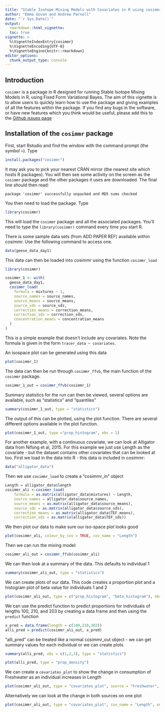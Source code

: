 ```yaml
---
title: "Stable Isotope Mixing Models with Covariates in R using cosimmr"
author: "Emma Govan and Andrew Parnell"
date: "`r Sys.Date()`"
output: 
  rmarkdown::html_vignette:
  toc: true
vignette: >
  %\VignetteIndexEntry{cosimmr}
  %\VignetteEncoding{UTF-8}
  %\VignetteEngine{knitr::rmarkdown}
editor_options: 
  chunk_output_type: console
---
```



## Introduction

`cosimmr` is a package in R designed for running Stable Isotope Mixing Models in
R, using Fixed Form Variational Bayes. The aim of this vignette is to allow users
to quickly learn how to use the package and giving examples of all the 
features within the package.
If you find any bugs in the software, or have new features which you think would be 
useful, please add this to the [Github issues page](https://github.com/emmagovan/cosimmr/issues)

## Installation of the `cosimmr` package

First, start Rstudio and find the window with the command prompt (the symbol `>`). Type

```r
install.packages("cosimmr")
```
It may ask you to pick your nearest CRAN mirror (the nearest site which hosts R packages). You will then see some activity on the screen as the `cosimmr` package and the other packages it uses are downloaded. The final line should then read: 

`package 'cosimmr' successfully unpacked and MD5 sums checked`

You then need to load the package. Type

```r
library(cosimmr)
```

This will load the `cosimmr` package and all the associated packages. You’ll need to type the `library(cosimmr)` command every time you start R.


There is some sample data sets (from ADD PAPER REF) available within cosimmr. 
Use the following command to access one.
```r
data(geese_data_day1)
```

This data can then be loaded into cosimmr using the function `cosimmr_load`

```r
library(cosimmr)
```
```r
cosimmr_1 <- with(
  geese_data_day1,
  cosimmr_load(
    formula = mixtures ~ 1,
    source_names = source_names,
    source_means = source_means,
    source_sds = source_sds,
    correction_means = correction_means,
    correction_sds = correction_sds,
    concentration_means = concentration_means
  )
)
```
This is a simple example that doesn't include any covariates. Note the formula is given in the form `tracer_data ~ covariates`. 

An isospace plot can be generated using this data
```r
plot(cosimmr_1)
```

The data can then be run through `cosimmr_ffvb`, the main function of the `cosimmr` 
package.
```r
cosimmr_1_out = cosimmr_ffvb(cosimmr_1)
```

Summary statistics for the run can then be viewed, several options are available, such as "statistics" and "quantiles"
```r
summary(cosimmr_1_out, type = "statistics")
```

The output of this can be plotted, using the plot function. There are several different options available in the plot function.
```r
plot(cosimmr_1_out, type ="prop_histogram", obs = 1)
```


For another example, with a continuous covariate, we can look at Alligator data from Nifong et al, 2015.
For this example we just use Length as the covariate - but the dataset contains other covariates that can be looked at too.
First we load in the data into R - this data is included in cosimmr:
```r
data("alligator_data")
```

Then we use `cosimmr_load` to create a "cosimmr_in" object
```r
Length = alligator_data$length
cosimmr_ali <-cosimmr_load(
    formula = as.matrix(alligator_data$mixtures) ~ Length,
    source_names = alligator_data$source_names,
    source_means = as.matrix(alligator_data$source_means),
    source_sds = as.matrix(alligator_data$source_sds),
    correction_means = as.matrix(alligator_data$TEF_means),
    correction_sds = as.matrix(alligator_data$TEF_sds))
```

We then plot our data to make sure our iso-space plot looks good
```r
plot(cosimmr_ali, colour_by_cov = TRUE, cov_name = "Length")
```

Then we can run the mixing model:
```r
cosimmr_ali_out = cosimmr_ffvb(cosimmr_ali)
```

We can then look at a summary of the data. This defaults to individual 1
```r
summary(cosimmr_ali_out, type = "statistics")
```

We can create plots of our data. This code creates a proportion plot and a histogram plot of beta value for individuals 1 and 2
```r
plot(cosimmr_ali_out, type = c("prop_histogram", "beta_histogram"), obs = c(1,2), cov_name = "Length")
```

We can use the predict function to predict proportions for individuals of lengths 100, 210, and 203 by creating a data frame and then using the `predict` function
```r
x_pred = data.frame(length = c(100,210,302))
alli_pred = predict(cosimmr_ali_out, x_pred)
```

"alli_pred" can be treated like a normal cosimmr_out object - we can get summary values for each individual or we can create plots
```r
summary(alli_pred, obs = c(1,2,3), type = "statistics")

plot(alli_pred, type = "prop_density")
```


We can create a `covariates_plot` to show the change in consumption of Freshwater as an individual increases in Length
```r
plot(cosimmr_ali_out, type = "covariates_plot", source = "Freshwater", cov_name = "Length")
```

Alternatively we can look at the change in both sources on one plot
```r
plot(cosimmr_ali_out, type = "covariates_plot", cov_name = "Length", one_plot = TRUE, n_pred = 100)
```


